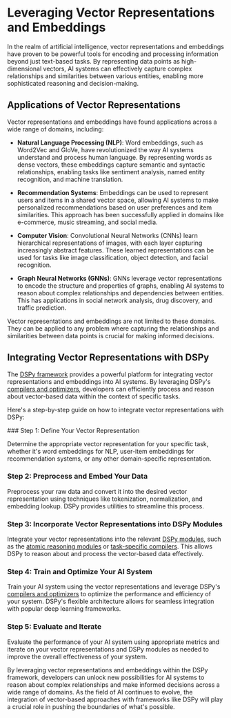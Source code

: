 
# Leveraging Vector Representations and Embeddings

In the realm of artificial intelligence, vector representations and embeddings have proven to be powerful tools for encoding and processing information beyond just text-based tasks. By representing data points as high-dimensional vectors, AI systems can effectively capture complex relationships and similarities between various entities, enabling more sophisticated reasoning and decision-making.

## Applications of Vector Representations

Vector representations and embeddings have found applications across a wide range of domains, including:

- **Natural Language Processing (NLP)**: Word embeddings, such as Word2Vec and GloVe, have revolutionized the way AI systems understand and process human language. By representing words as dense vectors, these embeddings capture semantic and syntactic relationships, enabling tasks like sentiment analysis, named entity recognition, and machine translation.

- **Recommendation Systems**: Embeddings can be used to represent users and items in a shared vector space, allowing AI systems to make personalized recommendations based on user preferences and item similarities. This approach has been successfully applied in domains like e-commerce, music streaming, and social media.

- **Computer Vision**: Convolutional Neural Networks (CNNs) learn hierarchical representations of images, with each layer capturing increasingly abstract features. These learned representations can be used for tasks like image classification, object detection, and facial recognition.

- **Graph Neural Networks (GNNs)**: GNNs leverage vector representations to encode the structure and properties of graphs, enabling AI systems to reason about complex relationships and dependencies between entities. This has applications in social network analysis, drug discovery, and traffic prediction.

<Callout type="info">
Vector representations and embeddings are not limited to these domains. They can be applied to any problem where capturing the relationships and similarities between data points is crucial for making informed decisions.
</Callout>

## Integrating Vector Representations with DSPy

The [DSPy framework](/dspy-framework) provides a powerful platform for integrating vector representations and embeddings into AI systems. By leveraging DSPy's [compilers and optimizers](/langchain-vs-dspy/dspy-compilers-optimizers), developers can efficiently process and reason about vector-based data within the context of specific tasks.

Here's a step-by-step guide on how to integrate vector representations with DSPy:

<Steps>
### Step 1: Define Your Vector Representation

Determine the appropriate vector representation for your specific task, whether it's word embeddings for NLP, user-item embeddings for recommendation systems, or any other domain-specific representation.

### Step 2: Preprocess and Embed Your Data

Preprocess your raw data and convert it into the desired vector representation using techniques like tokenization, normalization, and embedding lookup. DSPy provides utilities to streamline this process.

### Step 3: Incorporate Vector Representations into DSPy Modules

Integrate your vector representations into the relevant [DSPy modules](/dspy-framework), such as the [atomic reasoning modules](/self-discover-dspy/atomic-reasoning-modules) or [task-specific compilers](/self-discover-dspy/compiling-reasoning-specific-tasks). This allows DSPy to reason about and process the vector-based data effectively.

### Step 4: Train and Optimize Your AI System

Train your AI system using the vector representations and leverage DSPy's [compilers and optimizers](/langchain-vs-dspy/dspy-compilers-optimizers) to optimize the performance and efficiency of your system. DSPy's flexible architecture allows for seamless integration with popular deep learning frameworks.

### Step 5: Evaluate and Iterate

Evaluate the performance of your AI system using appropriate metrics and iterate on your vector representations and DSPy modules as needed to improve the overall effectiveness of your system.
</Steps>

By leveraging vector representations and embeddings within the DSPy framework, developers can unlock new possibilities for AI systems to reason about complex relationships and make informed decisions across a wide range of domains. As the field of AI continues to evolve, the integration of vector-based approaches with frameworks like DSPy will play a crucial role in pushing the boundaries of what's possible.